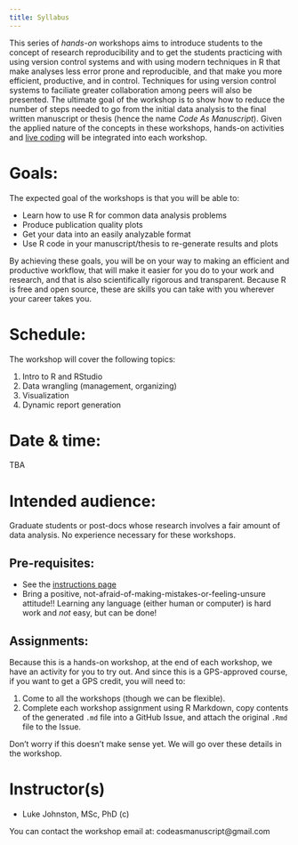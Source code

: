 ```yaml
---
title: Syllabus
---
```


This series of *hands-on* workshops aims to introduce students to the concept of
research reproducibility and to get the students practicing with using version
control systems and with using modern techniques in R that make analyses less
error prone and reproducible, and that make you more efficient, productive, and
in control.  Techniques for using version control systems to faciliate greater
collaboration among peers will also be presented.  The ultimate goal of the
workshop is to show how to reduce the number of steps needed to go from the
initial data analysis to the final written manuscript or thesis (hence the name 
*Code As Manuscript*).  Given the applied nature of the concepts in these
workshops, hands-on activities and 
[live coding](http://en.wikipedia.org/wiki/Live_coding) will be integrated into each
workshop.

# Goals:

The expected goal of the workshops is that you will be able to:

- Learn how to use R for common data analysis problems
- Produce publication quality plots
- Get your data into an easily analyzable format
- Use R code in your manuscript/thesis to re-generate results and plots

By achieving these goals, you will be on your way to making an efficient and
productive workflow, that will make it easier for you do to your work and
research, and that is also scientifically rigorous and transparent. Because R is
free and open source, these are skills you can take with you wherever your
career takes you.

# Schedule:

The workshop will cover the following topics:

1. Intro to R and RStudio
2. Data wrangling (management, organizing)
3. Visualization
4. Dynamic report generation

# Date & time:

TBA

# Intended audience:

Graduate students or post-docs whose research involves a fair amount of data
analysis.  No experience necessary for these workshops.

## Pre-requisites:

- See the [instructions page](instructions.html)
- Bring a positive, not-afraid-of-making-mistakes-or-feeling-unsure attitude!! 
Learning any language (either human or computer) is hard work and *not* easy,
but can be done!

## Assignments:

Because this is a hands-on workshop, at the end of each workshop, we have an
activity for you to try out.  And since this is a GPS-approved course, if you
want to get a GPS credit, you will need to:

1. Come to all the workshops (though we can be flexible).
2. Complete each workshop assignment using R Markdown, copy contents of the 
generated `.md` file into a GitHub Issue, and attach the original `.Rmd` file to
the Issue.

Don't worry if this doesn't make sense yet. We will go over these details in the
workshop.

# Instructor(s)

- Luke Johnston, MSc, PhD (c)  

You can contact the workshop email at: codeasmanuscript@gmail.com
